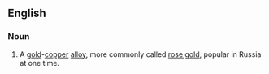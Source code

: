 ==English==
{{wikipedia}}

===Noun===
{{en-noun|head=[[Russian]] [[gold]]|-}}

# {{context|obsolete}} A [[gold]]-[[copper]] [[alloy]], more commonly called [[rose gold]], popular in Russia at one time.